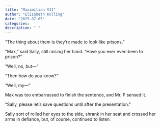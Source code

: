```yaml
---
title: "Maximilian VII"
author: "Elizabeth Kolling"
date: "2025-07-05"
categories: 
description: " "
---
```




“The thing about them is they’re made to look like prisons.”

“Max,” said Sally, still raising her hand. “Have you ever even been to prison?” 

“Well, no, but—”

“Then how do you know?”

"Well, my—”

Max was too embarrassed to finish the sentence, and Mr. P sensed it. 

“Sally, please let’s save questions until after the presentation.”

Sally sort of rolled her eyes to the side, shrank in her seat and crossed her arms in defiance, but, of course, continued to listen. 